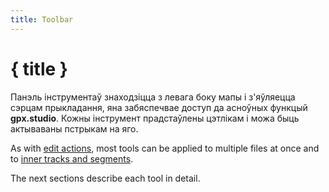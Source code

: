 ```yaml
---
title: Toolbar
---
```


<script lang="ts">

    onMount(() => {
        currentTool.set(Tool.ROUTING);
    });

    onDestroy(() => {
        currentTool.set(null);
    });
</script>

# { title }

Панэль інструментаў знаходзіцца з левага боку мапы і з'яўляецца сэрцам прыкладання, яна забяспечвае доступ да асноўных функцый **gpx.studio**.
Кожны інструмент прадстаўлены цэтлікам і можа быць актываваны пстрыкам на яго.

<div class="flex flex-row justify-center text-foreground">
    <div>
        <Toolbar class="border rounded-md shadow-lg" />
    </div>
</div>

As with [edit actions](./menu/edit), most tools can be applied to multiple files at once and to [inner tracks and segments](./gpx).

The next sections describe each tool in detail.
